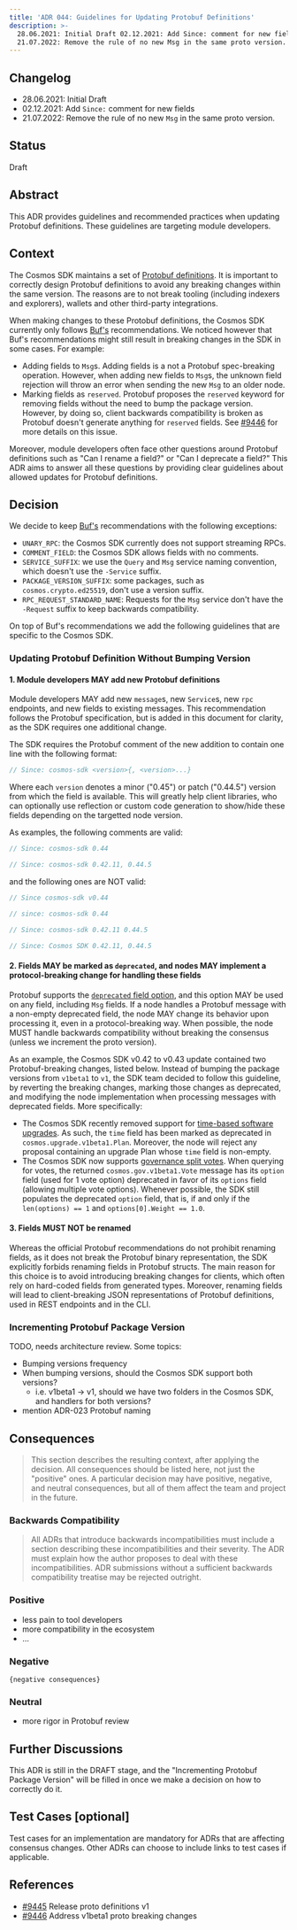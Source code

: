 ```yaml
---
title: 'ADR 044: Guidelines for Updating Protobuf Definitions'
description: >-
  28.06.2021: Initial Draft 02.12.2021: Add Since: comment for new fields
  21.07.2022: Remove the rule of no new Msg in the same proto version.
---
```


## Changelog

* 28.06.2021: Initial Draft
* 02.12.2021: Add `Since:` comment for new fields
* 21.07.2022: Remove the rule of no new `Msg` in the same proto version.

## Status

Draft

## Abstract

This ADR provides guidelines and recommended practices when updating Protobuf definitions. These guidelines are targeting module developers.

## Context

The Cosmos SDK maintains a set of [Protobuf definitions](https://github.com/cosmos/cosmos-sdk/tree/main/proto/cosmos). It is important to correctly design Protobuf definitions to avoid any breaking changes within the same version. The reasons are to not break tooling (including indexers and explorers), wallets and other third-party integrations.

When making changes to these Protobuf definitions, the Cosmos SDK currently only follows [Buf's](https://docs.buf.build/) recommendations. We noticed however that Buf's recommendations might still result in breaking changes in the SDK in some cases. For example:

* Adding fields to `Msg`s. Adding fields is a not a Protobuf spec-breaking operation. However, when adding new fields to `Msg`s, the unknown field rejection will throw an error when sending the new `Msg` to an older node.
* Marking fields as `reserved`. Protobuf proposes the `reserved` keyword for removing fields without the need to bump the package version. However, by doing so, client backwards compatibility is broken as Protobuf doesn't generate anything for `reserved` fields. See [#9446](https://github.com/cosmos/cosmos-sdk/issues/9446) for more details on this issue.

Moreover, module developers often face other questions around Protobuf definitions such as "Can I rename a field?" or "Can I deprecate a field?" This ADR aims to answer all these questions by providing clear guidelines about allowed updates for Protobuf definitions.

## Decision

We decide to keep [Buf's](https://docs.buf.build/) recommendations with the following exceptions:

* `UNARY_RPC`: the Cosmos SDK currently does not support streaming RPCs.
* `COMMENT_FIELD`: the Cosmos SDK allows fields with no comments.
* `SERVICE_SUFFIX`: we use the `Query` and `Msg` service naming convention, which doesn't use the `-Service` suffix.
* `PACKAGE_VERSION_SUFFIX`: some packages, such as `cosmos.crypto.ed25519`, don't use a version suffix.
* `RPC_REQUEST_STANDARD_NAME`: Requests for the `Msg` service don't have the `-Request` suffix to keep backwards compatibility.

On top of Buf's recommendations we add the following guidelines that are specific to the Cosmos SDK.

### Updating Protobuf Definition Without Bumping Version

#### 1. Module developers MAY add new Protobuf definitions

Module developers MAY add new `message`s, new `Service`s, new `rpc` endpoints, and new fields to existing messages. This recommendation follows the Protobuf specification, but is added in this document for clarity, as the SDK requires one additional change.

The SDK requires the Protobuf comment of the new addition to contain one line with the following format:

```protobuf
// Since: cosmos-sdk <version>{, <version>...}
```

Where each `version` denotes a minor ("0.45") or patch ("0.44.5") version from which the field is available. This will greatly help client libraries, who can optionally use reflection or custom code generation to show/hide these fields depending on the targetted node version.

As examples, the following comments are valid:

```protobuf
// Since: cosmos-sdk 0.44

// Since: cosmos-sdk 0.42.11, 0.44.5
```

and the following ones are NOT valid:

```protobuf
// Since cosmos-sdk v0.44

// since: cosmos-sdk 0.44

// Since: cosmos-sdk 0.42.11 0.44.5

// Since: Cosmos SDK 0.42.11, 0.44.5
```

#### 2. Fields MAY be marked as `deprecated`, and nodes MAY implement a protocol-breaking change for handling these fields

Protobuf supports the [`deprecated` field option](https://developers.google.com/protocol-buffers/docs/proto#options), and this option MAY be used on any field, including `Msg` fields. If a node handles a Protobuf message with a non-empty deprecated field, the node MAY change its behavior upon processing it, even in a protocol-breaking way. When possible, the node MUST handle backwards compatibility without breaking the consensus (unless we increment the proto version).

As an example, the Cosmos SDK v0.42 to v0.43 update contained two Protobuf-breaking changes, listed below. Instead of bumping the package versions from `v1beta1` to `v1`, the SDK team decided to follow this guideline, by reverting the breaking changes, marking those changes as deprecated, and modifying the node implementation when processing messages with deprecated fields. More specifically:

* The Cosmos SDK recently removed support for [time-based software upgrades](https://github.com/cosmos/cosmos-sdk/pull/8849). As such, the `time` field has been marked as deprecated in `cosmos.upgrade.v1beta1.Plan`. Moreover, the node will reject any proposal containing an upgrade Plan whose `time` field is non-empty.
* The Cosmos SDK now supports [governance split votes](/sdk/v0.50/build/architecture/adr-037-gov-split-vote). When querying for votes, the returned `cosmos.gov.v1beta1.Vote` message has its `option` field (used for 1 vote option) deprecated in favor of its `options` field (allowing multiple vote options). Whenever possible, the SDK still populates the deprecated `option` field, that is, if and only if the `len(options) == 1` and `options[0].Weight == 1.0`.

#### 3. Fields MUST NOT be renamed

Whereas the official Protobuf recommendations do not prohibit renaming fields, as it does not break the Protobuf binary representation, the SDK explicitly forbids renaming fields in Protobuf structs. The main reason for this choice is to avoid introducing breaking changes for clients, which often rely on hard-coded fields from generated types. Moreover, renaming fields will lead to client-breaking JSON representations of Protobuf definitions, used in REST endpoints and in the CLI.

### Incrementing Protobuf Package Version

TODO, needs architecture review. Some topics:

* Bumping versions frequency
* When bumping versions, should the Cosmos SDK support both versions?
  * i.e. v1beta1 -> v1, should we have two folders in the Cosmos SDK, and handlers for both versions?
* mention ADR-023 Protobuf naming

## Consequences

> This section describes the resulting context, after applying the decision. All consequences should be listed here, not just the "positive" ones. A particular decision may have positive, negative, and neutral consequences, but all of them affect the team and project in the future.

### Backwards Compatibility

> All ADRs that introduce backwards incompatibilities must include a section describing these incompatibilities and their severity. The ADR must explain how the author proposes to deal with these incompatibilities. ADR submissions without a sufficient backwards compatibility treatise may be rejected outright.

### Positive

* less pain to tool developers
* more compatibility in the ecosystem
* ...

### Negative

`{negative consequences}`

### Neutral

* more rigor in Protobuf review

## Further Discussions

This ADR is still in the DRAFT stage, and the "Incrementing Protobuf Package Version" will be filled in once we make a decision on how to correctly do it.

## Test Cases \[optional]

Test cases for an implementation are mandatory for ADRs that are affecting consensus changes. Other ADRs can choose to include links to test cases if applicable.

## References

* [#9445](https://github.com/cosmos/cosmos-sdk/issues/9445) Release proto definitions v1
* [#9446](https://github.com/cosmos/cosmos-sdk/issues/9446) Address v1beta1 proto breaking changes

